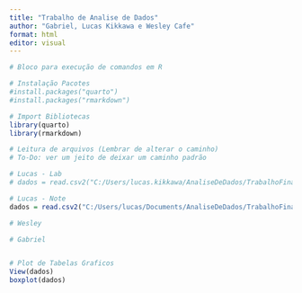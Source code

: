 ```yaml
---
title: "Trabalho de Analise de Dados"
author: "Gabriel, Lucas Kikkawa e Wesley Cafe"
format: html
editor: visual
---
```


```r
# Bloco para execução de comandos em R

# Instalação Pacotes
#install.packages("quarto")
#install.packages("rmarkdown")

# Import Bibliotecas
library(quarto)
library(rmarkdown)

# Leitura de arquivos (Lembrar de alterar o caminho)
# To-Do: ver um jeito de deixar um caminho padrão

# Lucas - Lab
# dados = read.csv2("C:/Users/lucas.kikkawa/AnaliseDeDados/TrabalhoFinal/Dados/Gerados/RendaMedia_TipoTransporte.csv", encoding="UTF-8")

# Lucas - Note
dados = read.csv2("C:/Users/lucas/Documents/AnaliseDeDados/TrabalhoFinal/Dados/Filtrados/RendaMedia_TipoTransporte.csv", encoding="UTF-8")

# Wesley

# Gabriel


# Plot de Tabelas Graficos
View(dados)
boxplot(dados)

```
